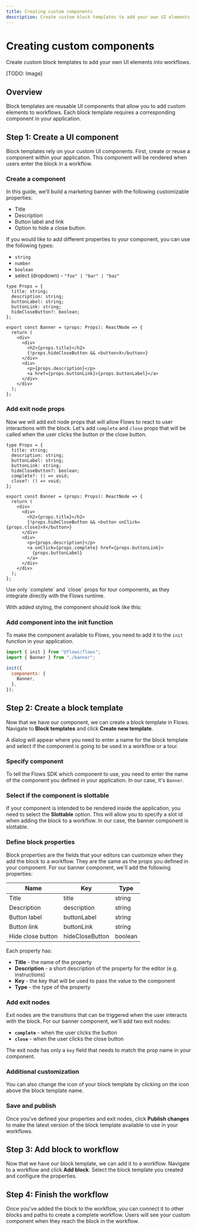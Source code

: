 ```yaml
---
title: Creating custom components
description: Create custom block templates to add your own UI elements into workflows.
---
```



# Creating custom components

Create custom block templates to add your own UI elements into workflows.

[TODO: Image]

## Overview

Block templates are reusable UI components that allow you to add custom elements to workflows. Each block template requires a corresponding component in your application.

## Step 1: Create a UI component

Block templates rely on your custom UI components. First, create or reuse a component within your application. This component will be rendered when users enter the block in a workflow.

### Create a component

In this guide, we’ll build a marketing banner with the following customizable properties:

- Title
- Description
- Button label and link
- Option to hide a close button

If you would like to add different properties to your component, you can use the following types:

- `string`
- `number`
- `boolean`
- select (dropdown) - `"foo" | "bar" | "baz"`

```tsx filename="banner.tsx"
type Props = {
  title: string;
  description: string;
  buttonLabel: string;
  buttonLink: string;
  hideCloseButton?: boolean;
};

export const Banner = (props: Props): ReactNode => {
  return (
    <div>
      <div>
        <h2>{props.title}</h2>
        {!props.hideCloseButton && <button>X</button>}
      </div>
      <div>
        <p>{props.description}</p>
        <a href={props.buttonLink}>{props.buttonLabel}</a>
      </div>
    </div>
  );
};
```

### Add exit node props

Now we will add exit node props that will allow Flows to react to user interactions with the block. Let's add `complete` and `close` props that will be called when the user clicks the button or the close button.

```tsx {7-8, 16, 20} filename="banner.tsx"
type Props = {
  title: string;
  description: string;
  buttonLabel: string;
  buttonLink: string;
  hideCloseButton?: boolean;
  complete?: () => void;
  close?: () => void;
};

export const Banner = (props: Props): ReactNode => {
  return (
    <div>
      <div>
        <h2>{props.title}</h2>
        {!props.hideCloseButton && <button onClick={props.close}>X</button>}
      </div>
      <div>
        <p>{props.description}</p>
        <a onClick={props.complete} href={props.buttonLink}>
          {props.buttonLabel}
        </a>
      </div>
    </div>
  );
};
```

<BetterCallout variant="warning">
  Use only `complete` and `close` props for tour components, as they integrate directly with the
  Flows runtime.
</BetterCallout>

With added styling, the component should look like this:

<Banner
  title="Acme Conf 2024"
  description="Less than one week left to get free virtual tickets to Acme Conf, our global event."
  buttonLabel="Register"
  buttonLink="#"
/>

### Add component into the init function

To make the component available to Flows, you need to add it to the `init` function in your application.

```js {6}
import { init } from "@flows/flows";
import { Banner } from "./banner";

init({
  components: {
    Banner,
  },
});
```

## Step 2: Create a block template

Now that we have our component, we can create a block template in Flows. Navigate to **Block templates** and click **Create new template**.

A dialog will appear where you need to enter a name for the block template and select if the component is going to be used in a workflow or a tour.

### Specify component

To tell the Flows SDK which component to use, you need to enter the name of the component you defined in your application. In our case, it's `Banner`.

### Select if the component is slottable

If your component is intended to be rendered inside the application, you need to select the **Slottable** option. This will allow you to specify a slot id when adding the block to a workflow. In our case, the banner component is slottable.

### Define block properties

Block properties are the fields that your editors can customize when they add the block to a workflow. They are the same as the props you defined in your component. For our banner component, we'll add the following properties:

| Name              | Key             | Type    |
| ----------------- | --------------- | ------- |
| Title             | title           | string  |
| Description       | description     | string  |
| Button label      | buttonLabel     | string  |
| Button link       | buttonLink      | string  |
| Hide close button | hideCloseButton | boolean |

Each property has:

- **Title** - the name of the property
- **Description** - a short description of the property for the editor (e.g. instructions)
- **Key** - the key that will be used to pass the value to the component
- **Type** - the type of the property

### Add exit nodes

Exit nodes are the transitions that can be triggered when the user interacts with the block. For our banner component, we'll add two exit nodes:

- **`complete`** - when the user clicks the button
- **`close`** - when the user clicks the close button

The exit node has only a `key` field that needs to match the prop name in your component.

### Additional customization

You can also change the icon of your block template by clicking on the icon above the block template name.

### Save and publish

Once you've defined your properties and exit nodes, click **Publish changes** to make the latest version of the block template available to use in your workflows.

## Step 3: Add block to workflow

Now that we have our block template, we can add it to a workflow. Navigate to a workflow and click **Add block**. Select the block template you created and configure the properties.

## Step 4: Finish the workflow

Once you've added the block to the workflow, you can connect it to other blocks and paths to create a complete workflow. Users will see your custom component when they reach the block in the workflow.
